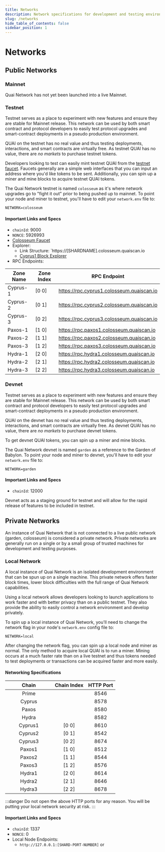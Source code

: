 ```yaml
---
title: Networks
description: Network specifications for development and testing environments.
slug: /networks
hide_table_of_contents: false
sidebar_position: 1
---
```


# Networks

## Public Networks

### Mainnet

Quai Network has not yet been launched into a live Mainnet.

### Testnet

Testnet serves as a place to experiment with new features and ensure they are stable for Mainnet release. This network can be used by both smart contract and protocol developers to easily test protocol upgrades and smart-contract deployments in a pseudo production environment.

QUAI on the testnet has no real value and thus testing deployments, interactions, and smart contracts are virtually free. As testnet QUAI has no value, there are _no markets_ to purchase testnet tokens.

Developers looking to test can easily mint testnet QUAI from the [testnet faucet](https://faucet.quai.network). Faucets generally are a simple web interfaces that you can input an address where you'd like tokens to be sent. Additionally, you can spin up a miner and mine blocks to acquire testnet QUAI tokens.

The Quai Network testnet is named `colosseum` as it's where network upgrades go to "fight it out" prior to being pushed up to mainnet. To point your node and miner to testnet, you'll have to edit your `network.env` file to:

```
NETWORK=colosseum
```

#### Important Links and Specs

- `chainId`: 9000
- `NONCE`: 5926993
- [Colosseum Faucet](https://faucet.quai.network)
- Explorer:
  - Link Structure: \`https://\[SHARDNAME].colosseum.quaiscan.io
  - [Cyprus1 Block Explorer](https://cyprus1.colosseum.quaiscan.io/)
- RPC Endpoints:

| Zone Name | Zone Index | RPC Endpoint                              |
| --------  | ---------- | ----------------------------------------- |
| Cyprus-1  | [0 0]      | https://rpc.cyprus1.colosseum.quaiscan.io |
| Cyprus-2  | [0 1]      | https://rpc.cyprus2.colosseum.quaiscan.io |
| Cyprus-3  | [0 2]      | https://rpc.cyprus3.colosseum.quaiscan.io |
| Paxos-1   | [1 0]      | https://rpc.paxos1.colosseum.quaiscan.io  |
| Paxos-2   | [1 1]      | https://rpc.paxos2.colosseum.quaiscan.io  |
| Paxos-3   | [1 2]      | https://rpc.paxos3.colosseum.quaiscan.io  |
| Hydra-1   | [2 0]      | https://rpc.hydra1.colosseum.quaiscan.io  |
| Hydra-2   | [2 1]      | https://rpc.hydra2.colosseum.quaiscan.io  |
| Hydra-3   | [2 2]      | https://rpc.hydra3.colosseum.quaiscan.io  |

### Devnet

Testnet serves as a place to experiment with new features and ensure they are stable for Mainnet release. This network can be used by both smart contract and protocol developers to easily test protocol upgrades and smart-contract deployments in a pseudo production environment.

QUAI on the devnet has no real value and thus testing deployments, interactions, and smart contracts are virtually free. As devnet QUAI has no value, there are _no markets_ to purchase devnet tokens.

To get devnet QUAI tokens, you can spin up a miner and mine blocks.

The Quai Network devnet is named `garden` as a reference to the Garden of Babylon. To point your node and miner to devnet, you'll have to edit your `network.env` file to:

```
NETWORK=garden
```

#### Important Links and Specs

- `chainId`: 12000

Devnet acts as a staging ground for testnet and will allow for the rapid release of features to be included in testnet.

## Private Networks

An instance of Quai Network that is not connected to a live public network (garden, colosseum) is considered a private network. Private networks are generally run on a single or by a small group of trusted machines for development and testing purposes.

### Local Network

A local instance of Quai Network is an isolated development environment that can be spun up on a single machine. This private network offers faster block times, lower block difficulties with the full range of Quai Network capabilities.

Using a local network allows developers looking to launch applications to work faster and with better privacy than on a public testnet. They also provide the ability to easily control a network environment and develop privately.

To spin up a local instance of Quai Network, you'll need to change the network flag in your node's `network.env` config file to:

```
NETWORK=local
```

After changing the network flag, you can spin up a local node and miner as normal. The only method to acquire local QUAI is to run a miner. Mining occurs at a much faster rate than on a live testnet and thus tokens needed to test deployments or transactions can be acquired faster and more easily.

#### Networking Specifications

<table>
	<thead>
		<tr>
			<th
				width='138'
				align='center'
			>
				Chain
			</th>
			<th align='center'>Chain Index</th>
			<th align='center'>HTTP Port</th>
		</tr>
	</thead>
	<tbody>
		<tr>
			<td align='center'>Prime</td>
			<td align='center'></td>
			<td align='center'>8546</td>
		</tr>
		<tr>
			<td align='center'>Cyprus</td>
			<td align='center'></td>
			<td align='center'>8578</td>
		</tr>
		<tr>
			<td align='center'>Paxos</td>
			<td align='center'></td>
			<td align='center'>8580</td>
		</tr>
		<tr>
			<td align='center'>Hydra</td>
			<td align='center'></td>
			<td align='center'>8582</td>
		</tr>
		<tr>
			<td align='center'>Cyprus1</td>
			<td align='center'>[0 0]</td>
			<td align='center'>8610</td>
		</tr>
		<tr>
			<td align='center'>Cyprus2</td>
			<td align='center'>[0 1]</td>
			<td align='center'>8542</td>
		</tr>
		<tr>
			<td align='center'>Cyprus3</td>
			<td align='center'>[0 2]</td>
			<td align='center'>8674</td>
		</tr>
		<tr>
			<td align='center'>Paxos1</td>
			<td align='center'>[1 0]</td>
			<td align='center'>8512</td>
		</tr>
		<tr>
			<td align='center'>Paxos2</td>
			<td align='center'>[1 1]</td>
			<td align='center'>8544</td>
		</tr>
		<tr>
			<td align='center'>Paxos3</td>
			<td align='center'>[1 2]</td>
			<td align='center'>8576</td>
		</tr>
		<tr>
			<td align='center'>Hydra1</td>
			<td align='center'>[2 0]</td>
			<td align='center'>8614</td>
		</tr>
		<tr>
			<td align='center'>Hydra2</td>
			<td align='center'>[2 1]</td>
			<td align='center'>8646</td>
		</tr>
		<tr>
			<td align='center'>Hydra3</td>
			<td align='center'>[2 2]</td>
			<td align='center'>8678</td>
		</tr>
	</tbody>
</table>

:::danger
Do not open the above HTTP ports for any reason. You will be putting your local network security at risk.
:::

#### Important Links and Specs

- `chainId`: 1337
- `NONCE`: 0
- Local Node Endpoints:
  - `http://127.0.0.1:[SHARD-PORT-NUMBER]` or&#x20;

